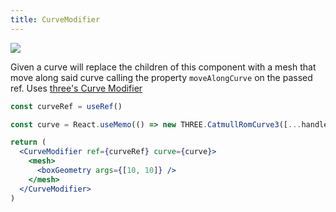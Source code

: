```yaml
---
title: CurveModifier
---
```


[![](https://img.shields.io/badge/-storybook-%23ff69b4)](https://drei.pmnd.rs/?path=/story/modifiers-curvemodifier)

Given a curve will replace the children of this component with a mesh that move along said curve calling the property `moveAlongCurve` on the passed ref. Uses [three's Curve Modifier](https://threejs.org/examples/#webgl_modifier_curve)

```jsx
const curveRef = useRef()

const curve = React.useMemo(() => new THREE.CatmullRomCurve3([...handlePos], true, 'centripetal'), [handlePos])

return (
  <CurveModifier ref={curveRef} curve={curve}>
    <mesh>
      <boxGeometry args={[10, 10]} />
    </mesh>
  </CurveModifier>
)
```
